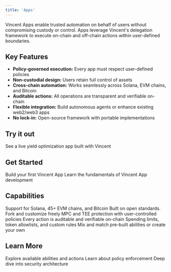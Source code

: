 ```yaml
---
title: 'Apps'
---
```


Vincent Apps enable trusted automation on behalf of users without compromising custody or control. Apps leverage Vincent's delegation framework to execute on-chain and off-chain actions within user-defined boundaries.

## Key Features

- **Policy-governed execution:** Every app must respect user-defined policies
- **Non-custodial design:** Users retain full control of assets
- **Cross-chain automation:** Works seamlessly across Solana, EVM chains, and Bitcoin
- **Auditable actions:** All operations are transparent and verifiable on-chain
- **Flexible integration:** Build autonomous agents or enhance existing web2/web3 apps
- **No lock-in:** Open-source framework with portable implementations

## Try it out

<Columns cols={2}>
  <Card
    title="Demo Vincent App"
    icon="play"
    href="https://yield.heyvincent.ai"
    color="#FF4205"
    cta="View Demo"
    arrow="true"
  >
    See a live yield optimization app built with Vincent
  </Card>
</Columns>

## Get Started

<Columns cols={2}>
  <Card title="Quick Start" icon="rocket" href="/app/quickstart" color="#FF4205">
    Build your first Vincent App
  </Card>
  <Card title="Explaining Apps" icon="cube" href="/app/explaining-apps" color="#FF4205">
    Learn the fundamentals of Vincent App development
  </Card>
</Columns>

## Capabilities

<Columns cols={2}>
  <Card title="Chain agnostic" icon="globe" color="#FF4205">
    Support for Solana, 45+ EVM chains, and Bitcoin
  </Card>
  <Card title="No lock-in" icon="unlock" color="#FF4205">
    Built on open standards. Fork and customize freely
  </Card>
</Columns>

<Columns cols={2}>
  <Card title="User-first security" icon="shield" color="#FF4205">
    MPC and TEE protection with user-controlled policies
  </Card>
  <Card title="Full transparency" icon="eye" color="#FF4205">
    Every action is auditable and verifiable on-chain
  </Card>
</Columns>

<Columns cols={2}>
  <Card title="Flexible policies" icon="sliders" color="#FF4205">
    Spending limits, token allowlists, and custom rules
  </Card>
  <Card title="Composable abilities" icon="puzzle" color="#FF4205">
    Mix and match pre-built abilities or create your own
  </Card>
</Columns>

## Learn More

<Columns cols={3}>
  <Card title="Abilities" icon="hammer" href="/concepts/abilities/about" color="#FF4205">
    Explore available abilities and actions
  </Card>
  <Card title="Policies" icon="shield-check" href="/concepts/policies/about" color="#FF4205">
    Learn about policy enforcement
  </Card>
  <Card title="Security" icon="lock" href="/concepts/introduction/security" color="#FF4205">
    Deep dive into security architecture
  </Card>
</Columns>